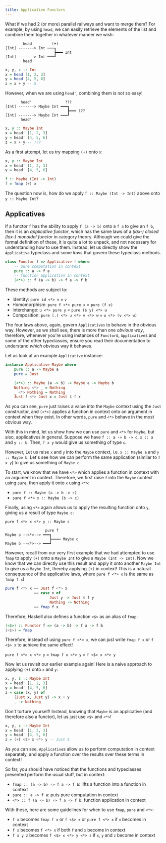 ```yaml
---
title: Applicative Functors
---
```


What if we had 2 (or more) parallel railways and want to merge them? For example, by using `head`, we can easily retrieve the elements of the list and combine them together in whatever manner we wish:


```
        head         (+)
[Int] -------> Int ━━━┓
                      ┣━━━ Int
[Int] -------> Int ━━━┛
        head
```

```haskell
x, y, z :: Int
x = head [1, 2, 3]
y = head [4, 5, 6]
z = x + y -- 5
```

However, when we are using `head'`, combining them is not so easy!

```
       head'               ???
[Int] -------> Maybe Int ━━━┓
                            ┣━━━ ???
[Int] -------> Maybe Int ━━━┛
       head'
```
```haskell
x, y :: Maybe Int
x = head' [1, 2, 3]
y = head' [4, 5, 6]
z = x + y -- ???
```

As a first attempt, let us try mapping `(+)` onto `x`:


```haskell
x, y :: Maybe Int
x = head' [1, 2, 3]
y = head' [4, 5, 6]

f :: Maybe (Int -> Int)
f = fmap (+) x
```

The question now is, how do we apply `f :: Maybe (Int -> Int)` above onto `y :: Maybe Int`? 

## Applicatives
If a functor `f` has the ability to apply `f (a -> b)` onto a `f a` to give an `f b`, then it is an _applicative functor_, which has the same laws of a _(lax-) closed (lax-) monoidal functor_ in category theory. Although we could give the formal definition of these, it is quite a lot to unpack, and not necessary for understanding how to use them. Instead, let us directly show the `Applicative` typeclass and some _laws_ that govern these typeclass methods.

```haskell
class Functor f => Applicative f where
    -- pure computation in context
    pure :: a -> f a 
    -- function application in context
    (<*>) :: f (a -> b) -> f a -> f b
```

These methods are subject to:
- Identity: `pure id <*> v` = `v`
- Homomorphism: `pure f <*> pure x` = `pure (f x)`
- Interchange: `u <*> pure y` = `pure ($ y) <*> u`
- Composition: `pure (.) <*> u <*> v <*> w` = `u <*> (v <*> w)`

The four laws above, again, govern `Applicatives` to behave in the obvious way. However, as we shall see, there is more than one _obvious way_, therefore, whenever you're using instances of `Functor`s, `Applicative`s and some of the other typeclasses, ensure you read their documentation to understand _which_ obvious way it behaves.

Let us look at an example `Applicative` instance:
```haskell
instance Applicative Maybe where
    pure :: a -> Maybe a
    pure = Just

    (<*>) :: Maybe (a -> b) -> Maybe a -> Maybe b
    Nothing <*> _ = Nothing
    _ <*> Nothing = Nothing
    Just f <*> Just x = Just $ f x
```
As you can see, `pure` just raises a value into the `Maybe` context using the `Just` constructor, and `(<*>)` applies a function in context onto an argument in context when they exist. In other words, `pure` and `<*>` behave in the most obvious way.

With this in mind, let us show how we can use `pure` and `<*>` for `Maybe`, but also, applicatives in general. Suppose we have `f :: a -> b -> c`, `x :: a` and `y :: b`. Then, `f x y` would give us something of type `c`.

However, Let us raise `x` and `y` into the `Maybe` context, i.e. `x :: Maybe a` and `y :: Maybe b`. Let's see how we can perform the same application (similar to `f x y`) to give us something of `Maybe c`.

To start, we know that we have `<*>` which applies a function in context with an argument in context. Therefore, we first raise `f` into the `Maybe` context using `pure`, then apply it onto `x` using `<*>`:

- `pure f :: Maybe (a -> b -> c)`
- `pure f <*> x :: Maybe (b -> c)`

Finally, using `<*>` again allows us to apply the resulting function onto `y`, giving us a result of type `Maybe c`:

`pure f <*> x <*> y :: Maybe c`

```
                  pure f   
Maybe a --<*>--> ━━━┓
                    ┣━━━━ Maybe c
Maybe b --<*>--> ━━━┛
```

However, recall from our very first example that we had attempted to use `fmap` to apply `(+)` onto a `Maybe Int` to give a `Maybe (Int -> Int)`. Now we know that we can directly use this result and apply it onto another `Maybe Int` to give us a `Maybe Int`, thereby applying `(+)` in context! This is a natural consequence of the applicative laws, where `pure f <*> x` is the same as `fmap f x`!

```haskell
pure f <*> x == Just f <*> x
             == case x of
                    Just y -> Just $ f y
                    Nothing -> Nothing
             == fmap f x
```
Therefore, Haskell also defines a function `<$>` as an alias of `fmap`:

```haskell
(<$>) :: Functor f => (a -> b) -> f a -> f b
(<$>) = fmap
```
Therefore, instead of using `pure f <*> x`, we can just write `fmap f x` or `f <$> x` to achieve the same effect!

`pure f <*> x <*> y` = `fmap f x <*> y` = `f <$> x <*> y`

Now let us revisit our earlier example again! Here is a naive approach to applying `(+)` onto `x` and `y`:

```haskell
x, y, z :: Maybe Int
x = head' [1, 2, 3]
y = head' [4, 5, 6]
z = case (x, y) of
    (Just x, Just y) -> x + y
    _ -> Nothing
```

Don't torture yourself! Instead, knowing that `Maybe` is an applicative (and therefore also a functor), let us just use `<$>` and `<*>`!

```haskell
x, y, z :: Maybe Int
x = head' [1, 2, 3]
y = head' [4, 5, 6]
z = (+) <$> x <*> y -- Just 5
```

As you can see, `Applicative`s allow us to perform computation in context separately, and apply a function over the results over these terms in context!

So far, you should have noticed that the functions and typeclasses presented perform the usual stuff, but in context:
- `fmap :: (a -> b) -> f a -> f b`: lifts a function into a function in context
- `pure :: a -> f a`: puts pure computation in context
- `<*> :: f (a -> b) -> f a -> f b`: function application in context

With these, here are some guidelines for when to use `fmap`, `pure` and `<*>`:
- `f x` becomes `fmap f x` or `f <$> x` or `pure f <*> x` if `x` becomes in context
- `f x` becomes `f <*> x` if both `f` and `x` become in context
- `f x y z` becomes `f <$> x <*> y <*> z` if `x`, `y` and `z` become in context
